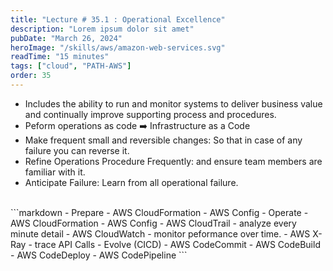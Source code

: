 ```yaml
---
title: "Lecture # 35.1 : Operational Excellence"
description: "Lorem ipsum dolor sit amet"
pubDate: "March 26, 2024"
heroImage: "/skills/aws/amazon-web-services.svg"
readTime: "15 minutes"
tags: ["cloud", "PATH-AWS"]
order: 35
---
```



- Includes the ability to run and monitor systems to deliver business value and continually improve supporting process and procedures.
- Peform operations as code ➡️ Infrastructure as a Code
- Make frequent small and reversible changes: So that in case of any failure you can reverse it.
- Refine Operations Procedure Frequently: and ensure team members are familiar with it.
- Anticipate Failure: Learn from all operational failure.

<br />
<Section link="operational-excellence" title="Operational Excellence" /> 
```markdown
- Prepare
    - AWS CloudFormation
    - AWS Config
- Operate
    - AWS CloudFormation
    - AWS Config
    - AWS CloudTrail - analyze every minute detail
    - AWS CloudWatch - monitor peformance over time.
    - AWS X-Ray - trace API Calls
- Evolve (CICD)
    - AWS CodeCommit
    - AWS CodeBuild
    - AWS CodeDeploy
    - AWS CodePipeline
```